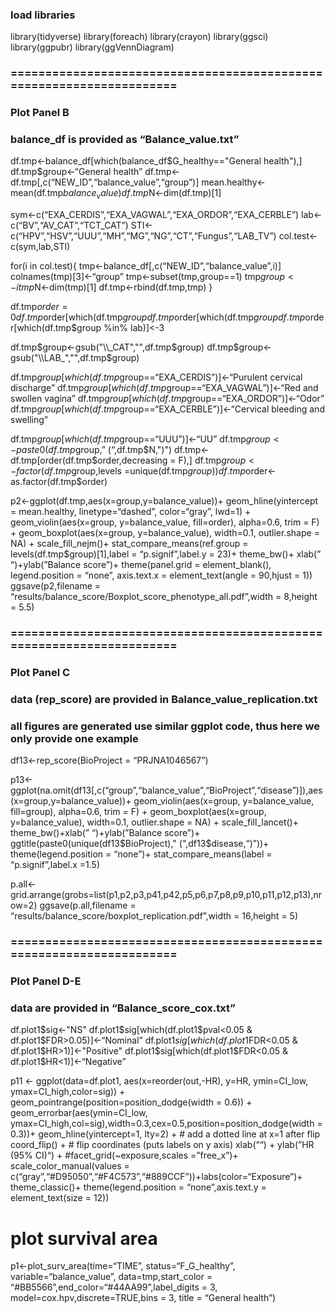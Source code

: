 ### load libraries
library(tidyverse)
library(foreach)
library(crayon)
library(ggsci)
library(ggpubr)
library(ggVennDiagram)


### =====================================================================
### Plot Panel B
### balance_df is provided as "Balance_value.txt"

df.tmp<-balance_df[which(balance_df$G_healthy=="General health"),]
df.tmp$group<-"General health"
df.tmp<-df.tmp[,c("NEW_ID","balance_value","group")]
mean.healthy<-mean(df.tmp$balance_value)
df.tmp$N<-dim(df.tmp)[1]

sym<-c("EXA_CERDIS","EXA_VAGWAL","EXA_ORDOR","EXA_CERBLE")
lab<-c("BV","AV_CAT","TCT_CAT")
STI<-c("HPV","HSV","UUU","MH","MG","NG","CT","Fungus","LAB_TV")
col.test<-c(sym,lab,STI)

for(i in col.test){
  tmp<-balance_df[,c("NEW_ID","balance_value",i)]
  colnames(tmp)[3]<-"group"
  tmp<-subset(tmp,group==1)
  tmp$group<-i
  tmp$N<-dim(tmp)[1]
  df.tmp<-rbind(df.tmp,tmp)
}

df.tmp$order=0
df.tmp$order[which(df.tmp$group %in% STI)]<-1
df.tmp$order[which(df.tmp$group %in% sym)]<-2
df.tmp$order[which(df.tmp$group %in% lab)]<-3

df.tmp$group<-gsub("\\_CAT","",df.tmp$group)
df.tmp$group<-gsub("\\LAB_","",df.tmp$group)

df.tmp$group[which(df.tmp$group=="EXA_CERDIS")]<-"Purulent cervical discharge"
df.tmp$group[which(df.tmp$group=="EXA_VAGWAL")]<-"Red and swollen vagina"
df.tmp$group[which(df.tmp$group=="EXA_ORDOR")]<-"Odor"
df.tmp$group[which(df.tmp$group=="EXA_CERBLE")]<-"Cervical bleeding and swelling"

df.tmp$group[which(df.tmp$group=="UUU")]<-"UU"
df.tmp$group<-paste0(df.tmp$group," (",df.tmp$N,")")
df.tmp<-df.tmp[order(df.tmp$order,decreasing = F),]
df.tmp$group<-factor(df.tmp$group,levels =unique(df.tmp$group))
df.tmp$order<-as.factor(df.tmp$order)

p2<-ggplot(df.tmp,aes(x=group,y=balance_value))+
  geom_hline(yintercept = mean.healthy, linetype="dashed", color="gray", lwd=1) +
  geom_violin(aes(x=group, y=balance_value, fill=order), alpha=0.6, trim = F) +
  geom_boxplot(aes(x=group, y=balance_value), width=0.1, outlier.shape = NA) +
  scale_fill_nejm()+
  stat_compare_means(ref.group = levels(df.tmp$group)[1],label = "p.signif",label.y = 23)+
  theme_bw()+ xlab(" ")+ylab("Balance score")+
  theme(panel.grid = element_blank(),
        legend.position = "none",
        axis.text.x = element_text(angle = 90,hjust = 1))
ggsave(p2,filename = "results/balance_score/Boxplot_score_phenotype_all.pdf",width = 8,height = 5.5)



### =====================================================================
### Plot Panel C
### data (rep_score) are provided in Balance_value_replication.txt
### all figures are generated use similar ggplot code, thus here we only provide one example
df13<-rep_score(BioProject = "PRJNA1046567")

p13<-ggplot(na.omit(df13[,c("group","balance_value","BioProject","disease")]),aes(x=group,y=balance_value))+
  geom_violin(aes(x=group, y=balance_value, fill=group), alpha=0.6, trim = F) +
  geom_boxplot(aes(x=group, y=balance_value), width=0.1, outlier.shape = NA) +
  scale_fill_lancet()+
  theme_bw()+xlab(" ")+ylab("Balance score")+
  ggtitle(paste0(unique(df13$BioProject)," (",df13$disease,")"))+
  theme(legend.position = "none")+
  stat_compare_means(label = "p.signif",label.x =1.5)

p.all<-grid.arrange(grobs=list(p1,p2,p3,p41,p42,p5,p6,p7,p8,p9,p10,p11,p12,p13),nrow=2)
ggsave(p.all,filename = "results/balance_score/boxplot_replication.pdf",width = 16,height = 5)


### =====================================================================
### Plot Panel D-E
### data are provided in "Balance_score_cox.txt"

df.plot1$sig<-"NS"
df.plot1$sig[which(df.plot1$pval<0.05 & df.plot1$FDR>0.05)]<-"Nominal"
df.plot1$sig[which(df.plot1$FDR<0.05 & df.plot1$HR>1)]<-"Positive"
df.plot1$sig[which(df.plot1$FDR<0.05 & df.plot1$HR<1)]<-"Negative"

p11 <- ggplot(data=df.plot1, aes(x=reorder(out,-HR), y=HR, ymin=CI_low, ymax=CI_high,color=sig)) +
  geom_pointrange(position=position_dodge(width = 0.6)) + 
  geom_errorbar(aes(ymin=CI_low, ymax=CI_high,col=sig),width=0.3,cex=0.5,position=position_dodge(width = 0.3))+ 
  geom_hline(yintercept=1, lty=2) +  # add a dotted line at x=1 after flip
  coord_flip() +  # flip coordinates (puts labels on y axis)
  xlab("") + ylab("HR (95% CI)") +
  #facet_grid(~exposure,scales = "free_x")+
  scale_color_manual(values = c("gray","#D95050","#F4C573","#889CCF"))+labs(color="Exposure")+
  theme_classic()+
  theme(legend.position = "none",axis.text.y = element_text(size = 12))

# plot survival area
p1<-plot_surv_area(time="TIME",
               status="F_G_healthy",
               variable="balance_value",
               data=tmp,start_color = "#BB5566",end_color="#44AA99",label_digits = 3,
               model=cox.hpv,discrete=TRUE,bins = 3,
               title = "General health")


